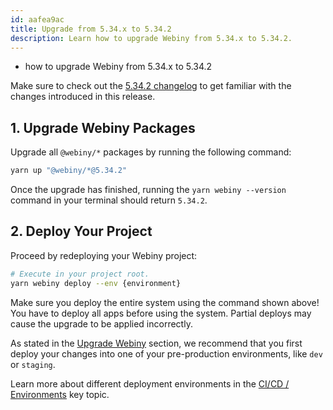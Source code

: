 ```yaml
---
id: aafea9ac
title: Upgrade from 5.34.x to 5.34.2
description: Learn how to upgrade Webiny from 5.34.x to 5.34.2.
---
```



<Alert type="success" title="What you’ll learn">

- how to upgrade Webiny from 5.34.x to 5.34.2

</Alert>

<Alert type="info">

Make sure to check out the [5.34.2 changelog](/docs/release-notes/5.34.2/changelog) to get familiar with the changes introduced in this release.

</Alert>

## 1. Upgrade Webiny Packages

Upgrade all `@webiny/*` packages by running the following command:

```bash
yarn up "@webiny/*@5.34.2"
```

Once the upgrade has finished, running the `yarn webiny --version` command in your terminal should return `5.34.2`.

## 2. Deploy Your Project

Proceed by redeploying your Webiny project:

```bash
# Execute in your project root.
yarn webiny deploy --env {environment}
```

<Alert type="warning">

Make sure you deploy the entire system using the command shown above! You have to deploy all apps before using the system. Partial deploys may cause the upgrade to be applied incorrectly.

</Alert>

<Alert type="warning">

As stated in the [Upgrade Webiny](/docs/release-notes/upgrade-webiny#pre-production-environments-first) section, we recommend that you first deploy your changes into one of your pre-production environments, like `dev` or `staging`.

</Alert>

<Alert type="info">

Learn more about different deployment environments in the [CI/CD / Environments](/docs/core-development-concepts/ci-cd/environments) key topic.

</Alert>
